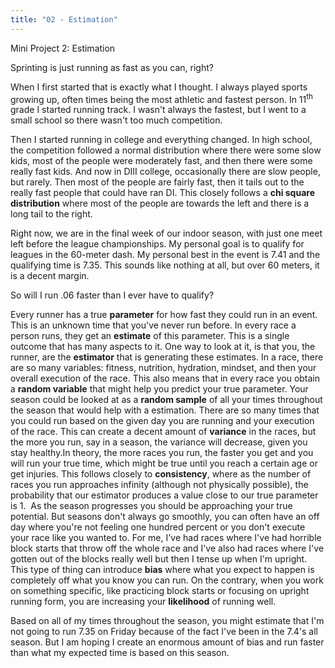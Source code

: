 ```yaml
---
title: "02 - Estimation"
---
```


Mini Project 2: Estimation

Sprinting is just running as fast as you can, right?

When I first started that is exactly what I thought. I always played sports growing up, often times being the most athletic and fastest person. In 11^th^ grade I started running track. I wasn\'t always the fastest, but I went to a small school so there wasn\'t too much competition.

Then I started running in college and everything changed. In high school, the competition followed a normal distribution where there were some slow kids, most of the people were moderately fast, and then there were some really fast kids. And now in DIII college, occasionally there are slow people, but rarely. Then most of the people are fairly fast, then it tails out to the really fast people that could have ran DI. This closely follows a **chi square distribution** where most of the people are towards the left and there is a long tail to the right.

Right now, we are in the final week of our indoor season, with just one meet left before the league championships. My personal goal is to qualify for leagues in the 60-meter dash. My personal best in the event is 7.41 and the qualifying time is 7.35. This sounds like nothing at all, but over 60 meters, it is a decent margin.

So will I run .06 faster than I ever have to qualify?

Every runner has a true **parameter** for how fast they could run in an event. This is an unknown time that you\'ve never run before. In every race a person runs, they get an **estimate** of this parameter. This is a single outcome that has many aspects to it. One way to look at it, is that you, the runner, are the **estimator** that is generating these estimates. In a race, there are so many variables: fitness, nutrition, hydration, mindset, and then your overall execution of the race. This also means that in every race you obtain a **random variable** that might help you predict your true parameter. Your season could be looked at as a **random sample** of all your times throughout the season that would help with a estimation. There are so many times that you could run based on the given day you are running and your execution of the race. This can create a decent amount of **variance** in the races, but the more you run, say in a season, the variance will decrease, given you stay healthy.In theory, the more races you run, the faster you get and you will run your true time, which might be true until you reach a certain age or get injuries. This follows closely to **consistency**, where as the number of races you run approaches infinity (although not physically possible), the probability that our estimator produces a value close to our true parameter is 1.  As the season progresses you should be approaching your true potential. But seasons don\'t always go smoothly, you can often have an off day where you\'re not feeling one hundred percent or you don\'t execute your race like you wanted to. For me, I\'ve had races where I\'ve had horrible block starts that throw off the whole race and I\'ve also had races where I\'ve gotten out of the blocks really well but then I tense up when I\'m upright. This type of thing can introduce **bias** where what you expect to happen is completely off what you know you can run. On the contrary, when you work on something specific, like practicing block starts or focusing on upright running form, you are increasing your **likelihood** of running well.

Based on all of my times throughout the season, you might estimate that I\'m not going to run 7.35 on Friday because of the fact I\'ve been in the 7.4\'s all season. But I am hoping I create an enormous amount of bias and run faster than what my expected time is based on this season.  
